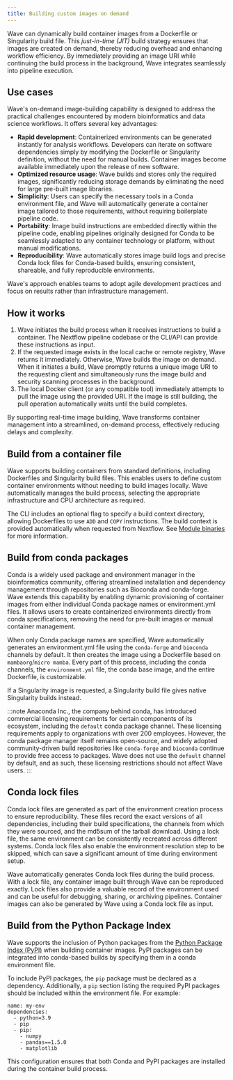 ```yaml
---
title: Building custom images on demand
---
```


Wave can dynamically build container images from a Dockerfile or Singularity build file. This *just-in-time (JIT)* build strategy ensures that images are created on demand, thereby reducing overhead and enhancing workflow efficiency. By immediately providing an image URI while continuing the build process in the background, Wave integrates seamlessly into pipeline execution.

## Use cases

Wave's on-demand image-building capability is designed to address the practical challenges encountered by modern bioinformatics and data science workflows. It offers several key advantages:

- **Rapid development**: Containerized environments can be generated instantly for analysis workflows. Developers can iterate on software dependencies simply by modifying the Dockerfile or Singularity definition, without the need for manual builds. Container images become available immediately upon the release of new software.
- **Optimized resource usage**: Wave builds and stores only the required images, significantly reducing storage demands by eliminating the need for large pre-built image libraries.
- **Simplicity**: Users can specify the necessary tools in a Conda environment file, and Wave will automatically generate a container image tailored to those requirements, without requiring boilerplate pipeline code.
- **Portability**: Image build instructions are embedded directly within the pipeline code, enabling pipelines originally designed for Conda to be seamlessly adapted to any container technology or platform, without manual modifications.
- **Reproducibility**: Wave automatically stores image build logs and precise Conda lock files for Conda-based builds, ensuring consistent, shareable, and fully reproducible environments.

Wave's approach enables teams to adopt agile development practices and focus on results rather than infrastructure management.

## How it works

1. Wave initiates the build process when it receives instructions to build a container. The Nextflow pipeline codebase or the CLI/API can provide these instructions as input.
2. If the requested image exists in the local cache or remote registry, Wave returns it immediately. Otherwise, Wave builds the image on demand. When it initiates a build, Wave promptly returns a unique image URI to the requesting client and simultaneously runs the image build and security scanning processes in the background.
3. The local Docker client (or any compatible tool) immediately attempts to pull the image using the provided URI. If the image is still building, the pull operation automatically waits until the build completes.

By supporting real-time image building, Wave transforms container management into a streamlined, on-demand process, effectively reducing delays and complexity.

## Build from a container file

Wave supports building containers from standard definitions, including Dockerfiles and Singularity build files. This enables users to define custom container environments without needing to build images locally. Wave automatically manages the build process, selecting the appropriate infrastructure and CPU architecture as required.

The CLI includes an optional flag to specify a build context directory, allowing Dockerfiles to use `ADD` and `COPY` instructions. The build context is provided automatically when requested from Nextflow. See [Module binaries](https://www.nextflow.io/docs/latest/module.html#module-binaries) for more information.

## Build from conda packages

Conda is a widely used package and environment manager in the bioinformatics community, offering streamlined installation and dependency management through repositories such as Bioconda and conda-forge. Wave extends this capability by enabling dynamic provisioning of container images from either individual Conda package names or environment.yml files. It allows users to create containerized environments directly from conda specifications, removing the need for pre-built images or manual container management.

When only Conda package names are specified, Wave automatically generates an environment.yml file using the `conda-forge` and `bioconda` channels by default. It then creates the image using a Dockerfile based on `mambaorg`/`micro mamba`. Every part of this process, including the conda channels, the `environment.yml` file, the conda base image, and the entire Dockerfile, is customizable.

If a Singularity image is requested, a Singularity build file gives native Singularity builds instead.

:::note
Anaconda Inc., the company behind conda, has introduced commercial licensing requirements for certain components of its ecosystem, including the `default` conda package channel. These licensing requirements apply to organizations with over 200 employees. However, the conda package manager itself remains open-source, and widely adopted community-driven build repositories like `conda-forge` and `bioconda` continue to provide free access to packages. Wave does not use the `default` channel by default, and as such, these licensing restrictions should not affect Wave users.
:::

## Conda lock files

Conda lock files are generated as part of the environment creation process to ensure reproducibility. These files record the exact versions of all dependencies, including their build specifications, the channels from which they were sourced, and the md5sum of the tarball download. Using a lock file, the same environment can be consistently recreated across different systems. Conda lock files also enable the environment resolution step to be skipped, which can save a significant amount of time during environment setup.

Wave automatically generates Conda lock files during the build process. With a lock file, any container image built through Wave can be reproduced exactly. Lock files also provide a valuable record of the environment used and can be useful for debugging, sharing, or archiving pipelines.
Container images can also be generated by Wave using a Conda lock file as input.

## Build from the Python Package Index

Wave supports the inclusion of Python packages from the [Python Package Index (PyPI)](https://pypi.org/) when building container images. PyPI packages can be integrated into conda-based builds by specifying them in a conda environment file.

To include PyPI packages, the `pip` package must be declared as a dependency. Additionally, a `pip` section listing the required PyPI packages should be included within the environment file. For example:

```
name: my-env
dependencies:
  - python=3.9
  - pip
  - pip:
    - numpy
    - pandas==1.5.0
    - matplotlib
```

This configuration ensures that both Conda and PyPI packages are installed during the container build process.

<!--
// TODO Add read more secton
-->

